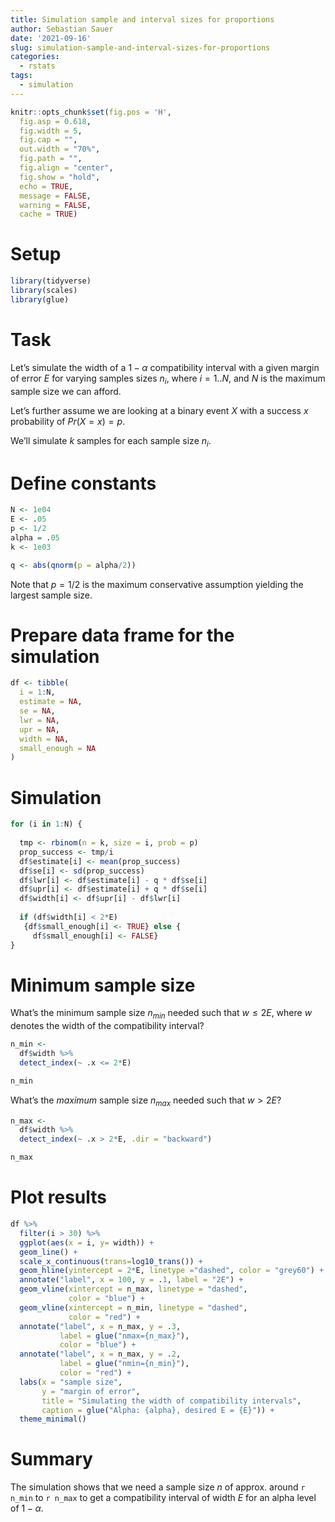 ```yaml
---
title: Simulation sample and interval sizes for proportions
author: Sebastian Sauer
date: '2021-09-16'
slug: simulation-sample-and-interval-sizes-for-proportions
categories:
  - rstats
tags:
  - simulation
---
```


```r
knitr::opts_chunk$set(fig.pos = 'H',
  fig.asp = 0.618,
  fig.width = 5,
  fig.cap = "", 
  out.width = "70%",
  fig.path = "",
  fig.align = "center",
  fig.show = "hold",
  echo = TRUE,
  message = FALSE,
  warning = FALSE,
  cache = TRUE)
```



# Setup

```r
library(tidyverse)
library(scales)
library(glue)
```


# Task


Let's simulate the width of a $1-\alpha$ compatibility interval with a given margin of error $E$ for varying samples sizes $n_i$, where $i = 1..N$, and $N$ is the maximum sample size we can afford.

Let's further assume we are looking at a binary event $X$ with a success $x$ probability of $Pr(X=x)=p$.

We'll simulate $k$ samples for each sample size $n_i$.





# Define constants

```r
N <- 1e04
E <- .05
p <- 1/2
alpha = .05
k <- 1e03

q <- abs(qnorm(p = alpha/2))
```

Note that $p=1/2$ is the maximum conservative assumption yielding the largest sample size.

# Prepare data frame for the simulation

```r
df <- tibble(
  i = 1:N,
  estimate = NA,
  se = NA,
  lwr = NA,
  upr = NA,
  width = NA,
  small_enough = NA
)
```


# Simulation

```r
for (i in 1:N) {
  
  tmp <- rbinom(n = k, size = i, prob = p)
  prop_success <- tmp/i
  df$estimate[i] <- mean(prop_success)
  df$se[i] <- sd(prop_success)
  df$lwr[i] <- df$estimate[i] - q * df$se[i]
  df$upr[i] <- df$estimate[i] + q * df$se[i]
  df$width[i] <- df$upr[i] - df$lwr[i] 
  
  if (df$width[i] < 2*E)
   {df$small_enough[i] <- TRUE} else {
     df$small_enough[i] <- FALSE}
}
```




# Minimum sample size

What's the minimum sample size $n_{min}$ needed such that $w \le 2E$, where $w$ denotes the width of the compatibility interval?

```r
n_min <- 
  df$width %>% 
  detect_index(~ .x <= 2*E)

n_min
```


What's the *maximum* sample size $n_{max}$ needed such that $w > 2E$?

```r
n_max <- 
  df$width %>% 
  detect_index(~ .x > 2*E, .dir = "backward")

n_max
```


# Plot results

```r
df %>% 
  filter(i > 30) %>% 
  ggplot(aes(x = i, y= width)) +
  geom_line() + 
  scale_x_continuous(trans=log10_trans()) + 
  geom_hline(yintercept = 2*E, linetype ="dashed", color = "grey60") +
  annotate("label", x = 100, y = .1, label = "2E") +
  geom_vline(xintercept = n_max, linetype = "dashed", 
             color = "blue") +
  geom_vline(xintercept = n_min, linetype = "dashed",
             color = "red") +
  annotate("label", x = n_max, y = .3, 
           label = glue("nmax={n_max}"), 
           color = "blue") +
  annotate("label", x = n_max, y = .2, 
           label = glue("nmin={n_min}"),
           color = "red") +
  labs(x = "sample size",
       y = "margin of error",
       title = "Simulating the width of compatibility intervals",
       caption = glue("Alpha: {alpha}, desired E = {E}")) +
  theme_minimal()
```



# Summary

The simulation shows that we need a sample size $n$ of approx. around `r n_min` to `r n_max` to get a compatibility interval of width $E$ for an alpha level of $1-\alpha$.

